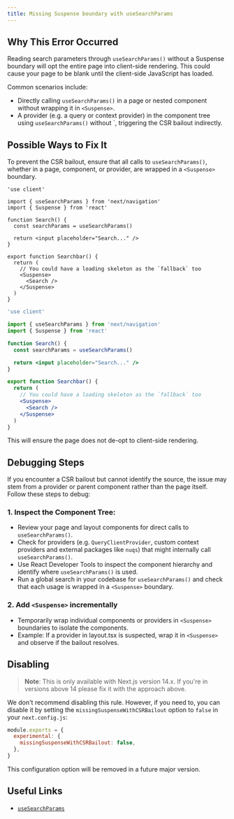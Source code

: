```yaml
---
title: Missing Suspense boundary with useSearchParams
---
```


## Why This Error Occurred

Reading search parameters through `useSearchParams()` without a Suspense boundary will opt the entire page into client-side rendering. This could cause your page to be blank until the client-side JavaScript has loaded.

Common scenarios include:
- Directly calling `useSearchParams()` in a page or nested component without wrapping it in `<Suspense>`.
- A provider (e.g. a query or context provider) in the component tree using `useSearchParams()` without `<Suspense>, triggering the CSR bailout indirectly.

## Possible Ways to Fix It

To prevent the CSR bailout, ensure that all calls to `useSearchParams()`, whether in a page, component, or provider, are wrapped in a `<Suspense>` boundary.

```tsx filename="app/search.tsx" switcher
'use client'

import { useSearchParams } from 'next/navigation'
import { Suspense } from 'react'

function Search() {
  const searchParams = useSearchParams()

  return <input placeholder="Search..." />
}

export function Searchbar() {
  return (
    // You could have a loading skeleton as the `fallback` too
    <Suspense>
      <Search />
    </Suspense>
  )
}
```

```jsx filename="app/search.js" switcher
'use client'

import { useSearchParams } from 'next/navigation'
import { Suspense } from 'react'

function Search() {
  const searchParams = useSearchParams()

  return <input placeholder="Search..." />
}

export function Searchbar() {
  return (
    // You could have a loading skeleton as the `fallback` too
    <Suspense>
      <Search />
    </Suspense>
  )
}
```

This will ensure the page does not de-opt to client-side rendering.

## Debugging Steps

If you encounter a CSR bailout but cannot identify the source, the issue may stem from a provider or parent component rather than the page itself. Follow these steps to debug:
### 1. Inspect the Component Tree:
- Review your page and layout components for direct calls to `useSearchParams()`.
- Check for providers (e.g. `QueryClientProvider`, custom context providers and external packages like `nuqs`) that might internally call `useSearchParams()`.
- Use React Developer Tools to inspect the component hierarchy and identify where `useSearchParams()` is used.
- Run a global search in your codebase for `useSearchParams()` and check that each usage is wrapped in a `<Suspense>` boundary.


### 2. Add `<Suspense>` incrementally
- Temporarily wrap individual components or providers in `<Suspense>` boundaries to isolate the components.
- Example: If a provider in layout.tsx is suspected, wrap it in `<Suspense>` and observe if the bailout resolves.


## Disabling

> **Note**: This is only available with Next.js version 14.x. If you're in versions above 14 please fix it with the approach above.

We don't recommend disabling this rule. However, if you need to, you can disable it by setting the `missingSuspenseWithCSRBailout` option to `false` in your `next.config.js`:

```js filename="next.config.js"
module.exports = {
  experimental: {
    missingSuspenseWithCSRBailout: false,
  },
}
```

This configuration option will be removed in a future major version.

## Useful Links

- [`useSearchParams`](/docs/app/api-reference/functions/use-search-params)
